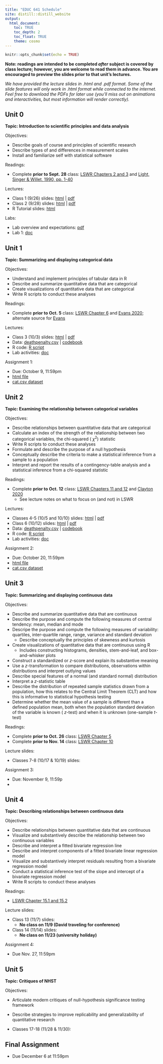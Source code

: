 ```yaml
---
title: "EDUC 641 Schedule"
site: distill::distill_website
output:
  html_document:
    toc: TRUE
    toc_depth: 2
    toc_float: TRUE
    theme: cosmo
---
```


```r
knitr::opts_chunk$set(echo = TRUE)
```

**Note: readings are intended to be completed *after* subject is covered by class lecture; however, you are welcome to read them in advance. You are encouraged to preview the slides prior to that unit's lectures.**

*We have provided the lecture slides in .html and .pdf format. Some of the slide features will only work in .html format while connected to the internet. Feel free to download the PDFs for later use (you'll miss out on animations and interactivities, but most information will render correctly).*

## Unit 0

**Topic: Introduction to scientific principles and data analysis**

Objectives:

- Describe goals of course and principles of scientific research
- Describe types of and differences in measurement scales
- Install and familiarize self with statistical software

Readings: 

- Complete **prior to Sept. 28** class: [LSWR Chapters 2 and 3](https://learningstatisticswithr.com/lsr-0.6.pdf) and [Light, Singer & Willet, 1990, pp. 1-40](./assignments/Light Singer Willett 1990.pdf)


Lectures:

- Class 1 (9/26) slides: [html](./slides/EDUC641_1_intro.html) | [pdf](./slides/EDUC641_1_intro.pdf)
- Class 2 (9/28) slides: [html](./slides/EDUC641_2_measures.html) | [pdf](./slides/EDUC641_2_measures.pdf)
- R Tutorial slides: [html](./slides/tutorial.html)


Labs:

- Lab overview and expectations: [pdf](./labs/EDUC 641 Lab Overview.pdf)
- Lab 1: [doc](./labs/Lab 1.docx)


## Unit 1 

**Topic: Summarizing and displaying categorical data**

Objectives:

- Understand and implement principles of tabular data in R
- Describe and summarize quantitative data that are categorical
- Create visualizations of quantitative data that are categorical
- Write R scripts to conduct these analyses

Readings: 

- Complete **prior to Oct. 5** class: [LSWR Chapter 6](https://learningstatisticswithr.com/lsr-0.6.pdf) and [Evans 2020](https://www.newstatesman.com/uncategorized/2020/07/ra-fisher-and-science-hatred); alternate source for [Evans](./assignments/evans_2020.pdf)

Lectures: 

- Class 3 (10/3) slides: [html](./slides/EDUC641_3_categdescr.html) | [pdf](./slides/EDUC641_3_categdescr.pdf)
- Data: [deathpenalty.csv](./data/deathpenalty.csv) | [codebook](./data/deathpenalty_codebook.pdf)
- R code: [R script](./slides/EDUC641_3_code.R)
- Lab activities: [doc](./labs/Lab2.docx)

Assignment 1: 

- Due: October 9, 11:59pm
- [html file](./assignments/assignment01.html)
- [cat.csv dataset](./data/cat.csv)

## Unit 2

**Topic: Examining the relationship between categorical variables**

Objectives:

 * Describe relationships between quantitative data that are categorical
 * Calculate an index of the strength of the relationship between two categorical variables, the chi-squared ( $\chi^2$) statistic
 * Write R scripts to conduct these analyses
 * Formulate and describe the purpose of a null hypothesis
 * Conceptually describe the criteria to make a statistical inference from a sample to a population
 * Interpret and report the results of a contingency-table analysis and a statistical inference from a chi-squared statistic

Readings: 

- Complete **prior to Oct. 12** class: [LSWR Chapters 11 and 12](https://learningstatisticswithr.com/lsr-0.6.pdf) and [Clayton 2020](https://nautil.us/how-eugenics-shaped-statistics-238014)
  + See lecture notes on what to focus on (and not) in LSWR

Lectures:

- Classes 4-5 (10/5 and 10/10) slides: [html](./slides/EDUC641_4_categrel.html) | [pdf](./slides/EDUC641_4_categrel.pdf)
- Class 6 (10/12) slides: [html](./slides/EDUC641_6_history.html) | [pdf](./slides/EDUC641_6_history.pdf)
- Data: [deathpenalty.csv](./data/deathpenalty.csv) | [codebook](./data/deathpenalty_codebook.pdf) 
- R code: [R script](./slides/EDUC641_4_code.R)
- Lab activities: [doc](./labs/Lab3.docx)
 
Assignment 2: 

- Due: October 20, 11:59pm
- [html file](./assignments/assignment02.html)
- [cat.csv dataset](./data/cat.csv)

## Unit 3

**Topic: Summarizing and displaying continuous data**

Objectives:

- Describe and summarize quantitative data that are continuous
- Describe the purpose and compute the following measures of central tendency: mean, median and mode
- Descripe the purpose and compute the following measures of variability: quartiles, inter-quartile range, range, variance and standard deviation
  + Describe conceptually the principles of skewness and kurtosis
- Create visualizations of quantitative data that are continuous using R
  + Includes constructing histograms, densities, stem-and-leaf, and box-and-whisker plots
- Construct a standardized or $z$-score and explain its substantive meaning
- Use a $z$-transformation to compare distributions, observations within distributions and interpret outlying values
- Describe special features of a normal (and standard normal) distribution
- Interpret a $z$-statistic table
- Describe the distribution of repeated sample statistics drawn from a population, how this relates to the Central Limit Theorem (CLT) and how this is informative to statistical hypothesis testing
- Determine whether the mean value of a sample is different than a defined population mean, both when the population standard deviation of the variable is known ( $z$-test) and when it is unknown (one-sample $t$-test)

Readings: 

- Complete **prior to Oct. 26** class: [LSWR Chapter 5](https://learningstatisticswithr.com/lsr-0.6.pdf)
- Complete **prior to Nov. 14** class: [LSWR Chapter 10](https://learningstatisticswithr.com/lsr-0.6.pdf)


Lecture slides: 

- Classes 7-8 (10/17 & 10/19) slides: <!-- [html](./slides/EDUC641_7_continuousdescr.html) | [pdf](./slides/EDUC641_7_continuousdescr.pdf)
- Class 9 (10/24) slides: [html](./slides/EDUC641_9_transformations.html) | [pdf](./slides/EDUC641_9_transformations.pdf)
- Classes 10-12 (10/26, 10/31, & 11/2) slides: [html](./slides/EDUC641_10_inference.html) | [pdf](./slides/EDUC641_10_inference.pdf)

- Data: [life_expectancy.csv](./data/life_expectancy.csv) | [codebook](./data/life_expectancy_codebook.pdf)
- R code: [R Script](./slides/EDUC641_7_code.R) -->

Assignment 3: 

- Due: November 9, 11:59p
- <!-- [html file](./assignments/assignment03.html)
- [cont.csv dataset](./data/cont.csv) -->


## Unit 4

**Topic: Describing relationships between continuous data**

Objectives:

- Describe relationships between quantitative data that are continuous
- Visualize and substantively describe the relationship between two continuous variables
- Describe and interpret a fitted bivariate regression line
- Describe and interpret components of a fitted bivariate linear regression model
- Visualize and substantively interpret residuals resulting from a bivariate regression model
- Conduct a statistical inference test of the slope and intercept of a bivariate regression model
- Write R scripts to conduct these analyses


Readings: 

- [LSWR Chapter 15.1 and 15.2](https://learningstatisticswithr.com/lsr-0.6.pdf)

Lecture slides: 

- Class 13 (11/7) slides: <!-- [html](./slides/EDUC641_14_continuousrel.html) | [pdf](./slides/EDUC641_14_continuousrel.pdf) -->
  + **No class on 11/9 (David traveling for conference)**
- Class 14 (11/14) slides: <!-- [html](./slides/EDUC641_15_regression.html) | [pdf](./slides/EDUC641_15_regression.pdf)
- Class 15-16 slides (11/16 & 11/21): [html](./slides/EDUC641_16_residuals.html) | [pdf](./slides/EDUC641_16_residuals.pdf) -->
  + **No class on 11/23 (university holiday)**

<!--
- Data:  [life_expectancy.csv](./data/life_expectancy.csv)
- R code: [R script](./slides/EDUC641_14_code.R) -->

Assignment 4: 

- Due Nov. 27, 11:59pm <!--
 - [html file](./assignments/assignment04.html)
 - [cont.csv](./data/cont.csv) -->

## Unit 5


**Topic: Critiques of NHST**

Objectives:

- Articulate modern critiques of null-hypothesis significance testing framework
- Describe strategies to improve replicability and generalizability of quantitative research

- Classes 17-18 (11/28 & 11/30): <!-- [html](./slides/EDUC641_17_critiques.html) | [pdf](./slides/EDUC641_17_critiques.pdf)

- Data management cheat sheet: [html](data_management.html) -->

## Final Assignment

* Due December 6 at 11:59pm <!--
- [html file](./assignments/assignment05.html)
- [ah01.csv](./data/ah01.csv) | [ah02.csv](./data/ah02.csv) -->

